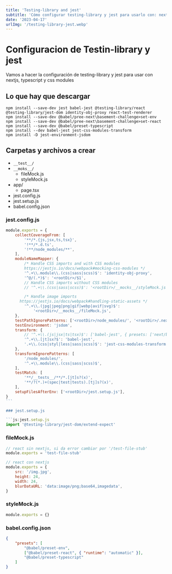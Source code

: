 ```yaml
---
title: 'Testing-library and jest'
subtitle: 'Cómo configurar testing-library y jest para usarlo con: nextjs, typescript y css modules. '
date: '2023-04-17'
urlImg: '/testing-library-jest.webp'
---
```


# Configuracion de Testin-library y jest

Vamos a hacer la configuración de testing-library y jest para usar con nextjs, typescript y css modules

## Lo que hay que descargar

```bash:Descargas
npm install --save-dev jest babel-jest @testing-library/react @testing-library/jest-dom identity-obj-proxy react-test-renderer
npm install --save-dev @babel/pree-next\basement-challenge>set-env
npm install --save-dev @babel/pree-next\basement-challenge>set-react
npm install --save-dev @babel/preset-typescript
npm install --dev babel-jest jest-css-modules-transform
npm install -D jest-environment-jsdom
```

## Carpetas y archivos a crear

- `__test__/`
- `__moks__/`
  - fileMock.js
  - styleMock.js
- app/
  - page.tsx
- jest.config.js
- jest.setup.js
- babel.config.json

### jest.config.js

````js:jest.config.js
module.exports = {
	collectCoverageFrom: [
		'**/*.{js,jsx,ts,tsx}',
		'!**/*.d.ts',
		'!**/node_modules/**',
	],
	moduleNameMapper: {
		/* Handle CSS imports and with CSS modules
		https://jestjs.io/docs/webpack#mocking-css-modules */
		'^.+\\.module\\.(css|sass|scss)$': 'identity-obj-proxy',
		'^@/(.*)$': '<rootDir>/$1',
		// Handle CSS imports without CSS modules
		// '^.+\\.(css|sass|scss)$': '<rootDir>/__mocks__/styleMock.js',

		/* Handle image imports
	  https://jestjs.io/docs/webpack#handling-static-assets */
		'^.+\\.(jpg|jpeg|png|gif|webp|avif|svg)$':
			'<rootDir>/__mocks__/fileMock.js',
	},
	testPathIgnorePatterns: ['<rootDir>/node_modules/', '<rootDir>/.next/'],
	testEnvironment: 'jsdom',
	transform: {
		// '^.+\\.(js|jsx|ts|tsx)$': ['babel-jest', { presets: ['next/babel'] }],
		'^.+\\.[jt]sx?$': 'babel-jest',
		'.+\\.(css|styl|less|sass|scss)$': 'jest-css-modules-transform',
	},
	transformIgnorePatterns: [
		'/node_modules/',
		'^.+\\.module\\.(css|sass|scss)$',
	],
	testMatch: [
		'**/__tests__/**/*.[jt]s?(x)',
		'**/?(*.)+(spec|test|tests).[tj]s?(x)',
	],
	setupFilesAfterEnv: ['<rootDir>/jest.setup.js'],
}
```

### jest.setup.js

```js:jest.setup.js
import '@testing-library/jest-dom/extend-expect'
````

### fileMock.js

```js:__mocks__/fileMock.js
// react sin nextjs, si da error cambiar por '/test-file-stub'
module.exports = 'test-file-stub'

// react con nextjs
module.exports = {
	src: '/img.jpg',
	height: 24,
	width: 24,
	blurDataURL: 'data:image/png;base64,imagedata',
}
```

### styleMock.js

```js:__mocks__/styleMock.js
module.exports = {}
```

### babel.config.json

```json:babel.config.json
{
	"presets": [
		"@babel/preset-env",
		["@babel/preset-react", { "runtime": "automatic" }],
		"@babel/preset-typescript"
	]
}
```
